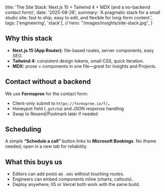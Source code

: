   title: 'The Site Stack: Next.js 15 + Tailwind 4 + MDX (and a no-backend contact form)',
  date: '2025-08-26',
  summary:
    'A pragmatic stack for a small studio site: fast to ship, easy to edit, and flexible for long-form content.',
  tags: ['engineering', 'stack'],
  // hero: "/images/insights/site-stack.jpg",
}

## Why this stack

- **Next.js 15 (App Router):** file-based routes, server components, easy SEO.
- **Tailwind 4:** consistent design tokens, small CSS, quick iteration.
- **MDX:** prose + components in one file—great for Insights and Projects.

## Contact without a backend

We use **Formspree** for the contact form:

- Client-only submit to `https://formspree.io/f/…`
- Honeypot field (`_gotcha`) and JSON response handling
- Swap to Resend/Postmark later if needed

## Scheduling

A simple **“Schedule a call”** button links to **Microsoft Bookings**. No iframe needed; open in a new tab for reliability.

## What this buys us

- Editors can add posts as `.mdx` without touching routes.
- Engineers can embed components inline (charts, callouts).
- Deploy anywhere; IIS or Vercel both work with the same build.
